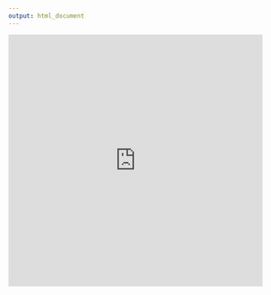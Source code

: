 ```yaml
---
output: html_document
---
```


<iframe src ="https://josephbroad.shinyapps.io/shiny/"
  style="border: none; width: 100%; height: 500px;"/>
</iframe>
